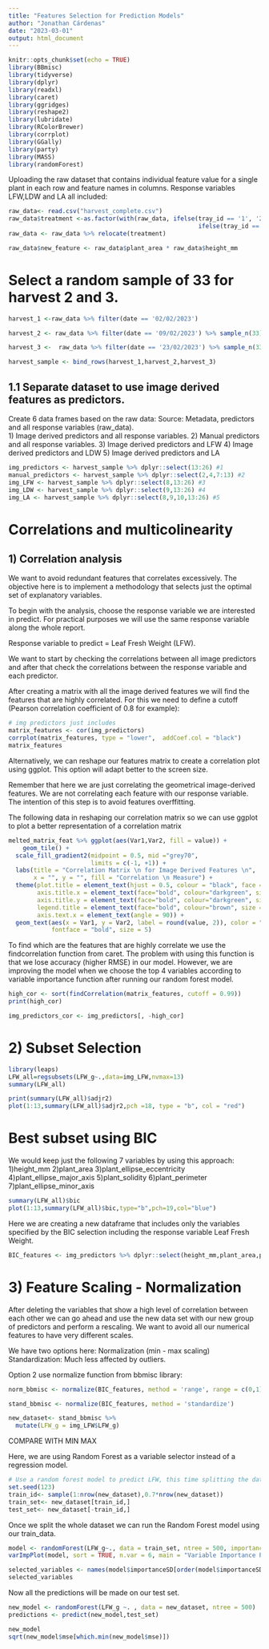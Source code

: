 ```yaml
---
title: "Features Selection for Prediction Models"
author: "Jonathan Cárdenas"
date: "2023-03-01"
output: html_document
---
```


```r
knitr::opts_chunk$set(echo = TRUE)
library(BBmisc)
library(tidyverse)
library(dplyr)
library(readxl)
library(caret)
library(ggridges)
library(reshape2)
library(lubridate)
library(RColorBrewer)
library(corrplot)
library(GGally)
library(party)
library(MASS)
library(randomForest)

```

Uploading the raw dataset that contains individual feature value for a single plant in each row and feature names in columns. Response variables LFW,LDW and LA all included:
```r
raw_data<- read.csv("harvest_complete.csv")
raw_data$treatment <-as.factor(with(raw_data, ifelse(tray_id == '1', '280 ppm',
                                                     ifelse(tray_id == 2, '160 ppm', '80 ppm'))))
raw_data <- raw_data %>% relocate(treatment)

raw_data$new_feature <- raw_data$plant_area * raw_data$height_mm
```

# Select a random sample of 33 for harvest 2 and 3. 

```r
harvest_1 <-raw_data %>% filter(date == '02/02/2023') 

harvest_2 <- raw_data %>% filter(date == '09/02/2023') %>% sample_n(33)

harvest_3 <-  raw_data %>% filter(date == '23/02/2023') %>% sample_n(33)

harvest_sample <- bind_rows(harvest_1,harvest_2,harvest_3)
```


## 1.1 Separate dataset to use image derived features as predictors. 
Create 6 data frames based on the raw data: 
Source: Metadata, predictors and all response variables (raw_data).  
1) Image derived predictors and all response variables. 
2) Manual predictors and all response variables. 
3) Image derived predictors and LFW
4) Image derived predictors and LDW
5) Image derived predictors and LA

```r
img_predictors <- harvest_sample %>% dplyr::select(13:26) #1
manual_predictors <- harvest_sample %>% dplyr::select(2,4,7:13) #2
img_LFW <- harvest_sample %>% dplyr::select(8,13:26) #3
img_LDW <- harvest_sample %>% dplyr::select(9,13:26) #4
img_LA <- harvest_sample %>% dplyr::select(8,9,10,13:26) #5
```

# Correlations and multicolinearity
## 1) Correlation analysis
We want to avoid redundant features that correlates excessively. The objective here is to implement a methodology that selects just the optimal set of explanatory variables. 

To begin with the analysis, choose the response variable we are interested in predict. For practical purposes we will use the same response variable along the whole report. 

Response variable to predict = Leaf Fresh Weight (LFW).

We want to start by checking the correlations between all image predictors and after that check the correlations between the response variable and each predictor. 

After creating a matrix with all the image derived features we will find the features that are highly correlated. For this we need to define a cutoff (Pearson correlation coefficient of 0.8 for example):
```r
# img predictors just includes 
matrix_features <- cor(img_predictors)
corrplot(matrix_features, type = "lower",  addCoef.col = "black")
matrix_features
```
Alternatively, we can reshape our features matrix to create a correlation plot using ggplot. This option will adapt better to the screen size. 

Remember that here we are just correlating the geometrical image-derived features. We are not correlating each feature with our response variable. The intention of this step is to avoid features overffitting. 

The following data in reshaping our correlation matrix so we can use ggplot to plot a better representation of a correlation matrix
```r
melted_matrix_feat %>% ggplot(aes(Var1,Var2, fill = value)) +
    geom_tile() +
  scale_fill_gradient2(midpoint = 0.5, mid ="grey70", 
                       limits = c(-1, +1)) +
  labs(title = "Correlation Matrix \n for Image Derived Features \n", 
       x = "", y = "", fill = "Correlation \n Measure") +
  theme(plot.title = element_text(hjust = 0.5, colour = "black", face = "bold"), 
        axis.title.x = element_text(face="bold", colour="darkgreen", size = 12),
        axis.title.y = element_text(face="bold", colour="darkgreen", size = 12),
        legend.title = element_text(face="bold", colour="brown", size = 10),
        axis.text.x = element_text(angle = 90)) +
  geom_text(aes(x = Var1, y = Var2, label = round(value, 2)), color = "black", 
            fontface = "bold", size = 5)
```
To find which are the features that are highly correlate we use the findcorrelation function from caret. The problem with using this function is that we lose accuracy (higher RMSE) in our model. However, we are improving the model when we choose the top 4 variables according to variable importance function after running our random forest model. 

```r
high_cor <- sort(findCorrelation(matrix_features, cutoff = 0.99))
print(high_cor)

img_predictors_cor <- img_predictors[, -high_cor]
```
# 2) Subset Selection
```r
library(leaps)
LFW_all=regsubsets(LFW_g~.,data=img_LFW,nvmax=13)
summary(LFW_all)
```
```r
print(summary(LFW_all)$adjr2)
plot(1:13,summary(LFW_all)$adjr2,pch =18, type = "b", col = "red")
```
# Best subset using BIC
We would keep just the following 7 variables by using this approach: 
1)height_mm
2)plant_area
3)plant_ellipse_eccentricity
4)plant_ellipse_major_axis
5)plant_solidity
6)plant_perimeter
7)plant_ellipse_minor_axis
```r
summary(LFW_all)$bic
plot(1:13,summary(LFW_all)$bic,type="b",pch=19,col="blue")
```
Here we are creating a new dataframe that includes only the variables specified by the BIC selection including the response variable Leaf Fresh Weight. 
```r
BIC_features <- img_predictors %>% dplyr::select(height_mm,plant_area,plant_ellipse_eccentricity,plant_ellipse_major_axis,plant_solidity,plant_perimeter,plant_ellipse_minor_axis, new_feature)
```


# 3) Feature Scaling - Normalization
After deleting the variables that show a high level of correlation between each other we can go ahead and use the new data set with our new group of predictors and perform a rescaling. We want to avoid all our numerical features to have very different scales. 

We have two options here:
Normalization (min - max scaling)
Standardization: Much less affected  by outliers.


Option 2 use normalize function from bbmisc library:
```r
norm_bbmisc <- normalize(BIC_features, method = 'range', range = c(0,1))

stand_bbmisc <- normalize(BIC_features, method = 'standardize')

new_dataset<- stand_bbmisc %>%
  mutate(LFW_g = img_LFW$LFW_g)
```
COMPARE WITH MIN MAX


Here, we are using Random Forest as a variable selector instead of a regression model. 

```r
# Use a random forest model to predict LFW, this time splitting the dataset. 
set.seed(123)
train_id<- sample(1:nrow(new_dataset),0.7*nrow(new_dataset))
train_set<- new_dataset[train_id,]
test_set<- new_dataset[-train_id,]
```
Once we split the whole dataset we can run the Random Forest model using our train_data. 

```r
model <- randomForest(LFW_g~., data = train_set, ntree = 500, importance= TRUE)
varImpPlot(model, sort = TRUE, n.var = 6, main = "Variable Importance Plot")
```
```r
selected_variables <- names(model$importanceSD[order(model$importanceSD, decreasing = TRUE)[1:5]])
selected_variables
```

Now all the predictions will be made on our test set. 

```r
new_model <- randomForest(LFW_g ~. , data = new_dataset, ntree = 500)
predictions <- predict(new_model,test_set)

new_model
sqrt(new_model$mse[which.min(new_model$mse)])
```





